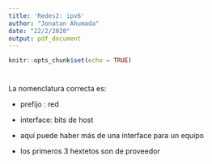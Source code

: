 ---
title: 'Redes2: ipv6'
author: "Jonatan Ahumada"
date: "22/2/2020"
output: pdf_document
---

```{r setup, include=FALSE}
knitr::opts_chunk$set(echo = TRUE)
```

# 

La nomenclatura correcta es:

- prefijo : red
- interface: bits de host

- aquí puede haber más de una interface para un equipo

- los primeros 3 hextetos  son de proveedor 

